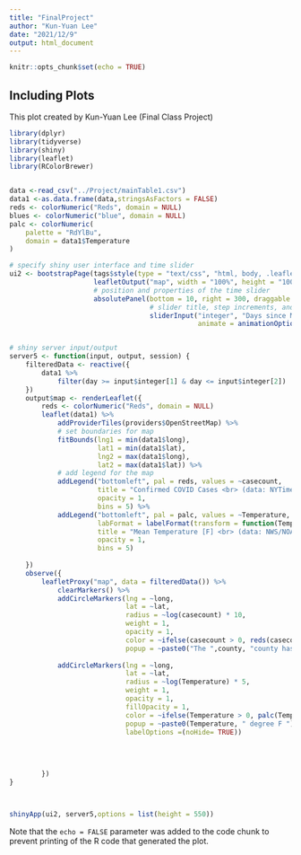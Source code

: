 ```yaml
---
title: "FinalProject"
author: "Kun-Yuan Lee"
date: "2021/12/9"
output: html_document
---
```


```r
knitr::opts_chunk$set(echo = TRUE)
```



## Including Plots

This plot created by Kun-Yuan Lee (Final Class Project)

```r
library(dplyr)
library(tidyverse)
library(shiny)
library(leaflet)
library(RColorBrewer)


data <-read_csv("../Project/mainTable1.csv")
data1 <-as.data.frame(data,stringsAsFactors = FALSE)
reds <- colorNumeric("Reds", domain = NULL)
blues <- colorNumeric("blue", domain = NULL)
palc <- colorNumeric(
    palette = "RdYlBu",
    domain = data1$Temperature
)

# specify shiny user interface and time slider
ui2 <- bootstrapPage(tags$style(type = "text/css", "html, body, .leaflet {width:100%; height:100%}"),
                     leafletOutput("map", width = "100%", height = "100%"),
                     # position and properties of the time slider
                     absolutePanel(bottom = 10, right = 300, draggable = TRUE,
                                   # slider title, step increments, and ticks
                                   sliderInput("integer", "Days since May 01, 2021:",ticks = FALSE, min = min(data1$day), max = max(data1$day), value = range(data1$day), step = 1,
                                               animate = animationOptions(interval = 1000, loop = TRUE))))


# shiny server input/output
server5 <- function(input, output, session) {
    filteredData <- reactive({
        data1 %>%
            filter(day >= input$integer[1] & day <= input$integer[2])
    })
    output$map <- renderLeaflet({
        reds <- colorNumeric("Reds", domain = NULL)
        leaflet(data1) %>%
            addProviderTiles(providers$OpenStreetMap) %>%
            # set boundaries for map
            fitBounds(lng1 = min(data1$long), 
                      lat1 = min(data1$lat), 
                      lng2 = max(data1$long), 
                      lat2 = max(data1$lat)) %>%
            # add legend for the map
            addLegend("bottomleft", pal = reds, values = ~casecount,
                      title = "Confirmed COVID Cases <br> (data: NYTimes)",
                      opacity = 1,
                      bins = 5) %>%
            addLegend("bottomleft", pal = palc, values = ~Temperature,
                      labFormat = labelFormat(transform = function(Temperature) sort(Temperature, decreasing = TRUE)),
                      title = "Mean Temperature [F] <br> (data: NWS/NOAA)",
                      opacity = 1,
                      bins = 5)
            
    })
    observe({
        leafletProxy("map", data = filteredData()) %>%
            clearMarkers() %>%
            addCircleMarkers(lng = ~long,
                             lat = ~lat,
                             radius = ~log(casecount) * 10,
                             weight = 1,
                             opacity = 1,
                             color = ~ifelse(casecount > 0, reds(casecount), NA),
                             popup = ~paste0("The ",county, "county has  ", casecount, " cases"))%>%
            
            addCircleMarkers(lng = ~long,
                             lat = ~lat,
                             radius = ~log(Temperature) * 5,
                             weight = 1,
                             opacity = 1,
                             fillOpacity = 1,
                             color = ~ifelse(Temperature > 0, palc(Temperature), NA),
                             popup = ~paste0(Temperature, " degree F "),
                             labelOptions =(noHide= TRUE))
    
        
        
        
        }) 
}



shinyApp(ui2, server5,options = list(height = 550))
```

Note that the `echo = FALSE` parameter was added to the code chunk to prevent printing of the R code that generated the plot.
